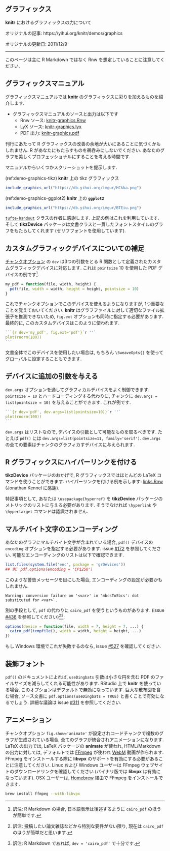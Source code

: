 <!---
title: Graphics
subtitle: Power of graphics in knitr
date: '2011-12-09'
slug: graphics
--->

## グラフィックス {-#graphics}

**knitr** におけるグラフィックスの力について

オリジナルの記事: https://yihui.org/knitr/demos/graphics

オリジナルの更新日: 2011/12/9

----

:::{.infobox .tip data-latex="{tip}"}
このページは主に R Markdown ではなく Rnw を想定していることに注意してください.
:::

## グラフィックスマニュアル {-}

グラフィックスマニュアルでは **knitr** のグラフィックスに彩りを加えるものを紹介します.

- グラフィックスマニュアルのソースと出力は以下です
  - Rnw ソース: [knitr-graphics.Rnw](https://github.com/yihui/knitr/blob/master/inst/examples/knitr-graphics.Rnw)
  - LyX ソース: [knitr-graphics.lyx](https://github.com/yihui/knitr/blob/master/inst/examples/knitr-graphics.lyx)
  - PDF 出力: [knitr-graphics.pdf](https://github.com/yihui/knitr/releases/download/doc/knitr-graphics.pdf)

刊行にあたって R グラフィックスの改善の余地が大いにあることに気づくかもしれません. R があなたにもたらすものを鵜呑みにしないでください. あなたのグラフを美しくプロフェッショナルにすることを考える時間です.

マニュアルからいくつかスクリーショットを提示します.

(ref:demo-graphics-tikz) **knitr** 上の tikz グラフィックス

```r
include_graphics_url("https://db.yihui.org/imgur/HCkka.png")
```

(ref:demo-graphics-ggplot2) **knitr** 上の **`ggplot2`**

```r
include_graphics_url("https://db.yihui.org/imgur/BTEiu.png")
```

 [`tufte-handout`](http://code.google.com/p/tufte-latex/) クラスの作者に感謝します. 上記の例はこれを利用しています. そして **tikzDevice**  パッケージは文書クラスと一貫したフォントスタイルのグラフをもたらしてくれます (セリフフォントを使用しています).

## カスタムグラフィックデバイスについての補足 {-}

[チャンクオプション](#options) の `dev` は3つの引数をとる R 関数として定義されたカスタムグラフィックデバイスに対応します. これは `pointsize` 10 を使用した PDF デバイスの例です^[訳注: R Markdown の場合, 日本語表示は後述するように `cairo_pdf` のほうが簡単です.].

```r
my_pdf = function(file, width, height) {
  pdf(file, width = width, height = height, pointsize = 10)
}
```

これでチャンクオプションでこのデバイスを使えるようになりますが, 1つ重要なことを覚えておいてください. **knitr** はグラフファイルに対して適切なファイル拡張子を推測できないため, `fig.ext` オプションも同時に指定する必要があります. 最終的に, このカスタムデバイスはこのように使われます.

````r
```{r dev='my_pdf', fig.ext='pdf'}`r ''`
plot(rnorm(100))
```
````

文書全体でこのデバイスを使用したい場合は, もちろん `\SweaveOpts{}` を使ってグローバルに設定することもできます.

## デバイスに追加の引数を与える {-}

`dev.args` オプションを通してグラフィカルデバイスをよく制御できます.  `pointsize = 10` とハードコーディングする代わりに, チャンクに `dev.args = list(pointsize = 10)` を与えることができます. これが例です.

````r
```{r dev='pdf', dev.args=list(pointsize=10)}`r ''`
plot(rnorm(100))
```
````

`dev.args` はリストなので, デバイスの引数として可能なものを取るべきです. たとえば `pdf()` には `dev.args=list(pointsize=11, family='serif')`. `dev.args` の全ての要素はチャンクのグラフィカすデバイスに与えられます.

## R グラフィックスにハイパーリンクを付ける {-}

**tikzDevice** パッケージのおかげで, R グラフィックスではほとんどの LaTeX コマンドを使うことができます. ハイパーリンクを付ける例を示します: [links.Rnw](https://gist.github.com/1937313) (Jonathan Kennel に感謝).

特記事項として, あなたは `\usepackage{hyperref}` を **tikzDevice** パッケージのメトリックのリストに与える必要があります. そうでなければ `\hyperlink` や `\hypertarget` コマンドは認識されません.

## マルチバイト文字のエンコーディング {-}

あなたのグラフにマルチバイト文字が含まれている場合, `pdf()` デバイスの `encoding` オプションを指定する必要があります. issue [#172](https://github.com/yihui/knitr/issues/172) を参照してください. 可能なエンコーディングのリストは以下で確認できます.

```r
list.files(system.file('enc', package = 'grDevices'))
## 例: pdf.options(encoding = 'CP1250')
```

このような警告メッセージを目にした場合, エンコーディングの設定が必要かもしれません.

```
Warning: conversion failure on '<var>' in 'mbcsToSbcs': dot substituted for <var>`.
```

別の手段として, `pdf`  の代わりに  `cairo_pdf` を使うというものがあります. (issue [#436](https://github.com/yihui/knitr/issues/436) を参照してください)[^use-cairo-pdf][^use-rmarkdown]:

```r
options(device = function(file, width = 7, height = 7, ...) {
  cairo_pdf(tempfile(), width = width, height = height, ...)
})
```

もし Windows 環境でこれが失敗するのなら, issue [#527](https://github.com/yihui/knitr/issues/527) を確認してください.

[^use-cairo-pdf]: 訳注: 投稿したい論文雑誌などから特別な要件がない限り, 現在は `cairo_pdf` のほうが簡単だと思います.
[^use-rmarkdown]: 訳注: R Markdown であれば, `dev = 'cairo_pdf'` で十分です.

## 装飾フォント {-}

`pdf()` のドキュメントによれば, `useDingbats` 引数は小さな円を含む PDF のファイルサイズを減らしてくれる可能性があります. RStudio 上で **knitr** を使っている場合, このオプションはデフォルトで無効になっています. 巨大な散布図を含む場合, ソース文書に `pdf.options(useDingbats = TRUE)` と書くことで有効になるでしょう. 詳細な議論は issue [#311](https://github.com/yihui/knitr/issues/311) を参照してください.

## アニメーション {-}

チャンクオプション `fig.show='animate'` が設定されコードチャンクで複数のグラフが生成されている場合, 全てのグラフが統合されアニメーションになります. LaTeX の出力では, LaTeX パッケージの **animate** が使われ, HTML/Markdown の出力に対しては, デフォルトでは [FFmpeg](http://ffmpeg.org) が使われ [WebM](http://www.webmproject.org) 動画が作られます. FFmpeg をインストールする際に  **libvpx** のサポートを有効にする必要があることに注意してください. Linux および Windows ユーザーは FFmpeg ウェブサイトのダウンロードリンクを確認してください (バイナリ版では **libvpx** は有効になっています). OSX ユーザーは, [Homebrew](http://brew.sh) 経由で FFmpeg をインストールできます.

```bash
brew install ffmpeg --with-libvpx
```
